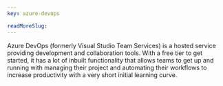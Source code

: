 ```yaml
---
key: azure-devops

readMoreSlug:
---
```


Azure DevOps (formerly Visual Studio Team Services) is a hosted service providing development and collaboration tools. With a free tier to get started, it has a lot of inbuilt functionality that allows teams to get up and running with managing their project and automating their workflows to increase productivity with a very short initial learning curve.
